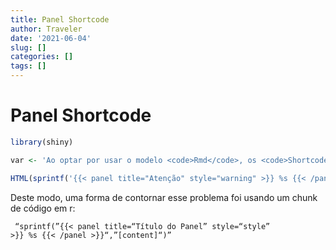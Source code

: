 ```yaml
---
title: Panel Shortcode
author: Traveler
date: '2021-06-04'
slug: []
categories: []
tags: []
---
```


# Panel Shortcode

```r
library(shiny)

var <- 'Ao optar por usar o modelo <code>Rmd</code>, os <code>Shortcodes</code> oferecidos pelo tema deixam de funcionar.'

HTML(sprintf('{{< panel title="Atenção" style="warning" >}} %s {{< /panel >}}', var))
```

Deste modo, uma forma de contornar esse problema foi usando um chunk de código em r:

<code>
"sprintf("{{< panel title="Título do Panel" style="style" >}} %s {{< /panel >}}", "[content]")"
</code>

